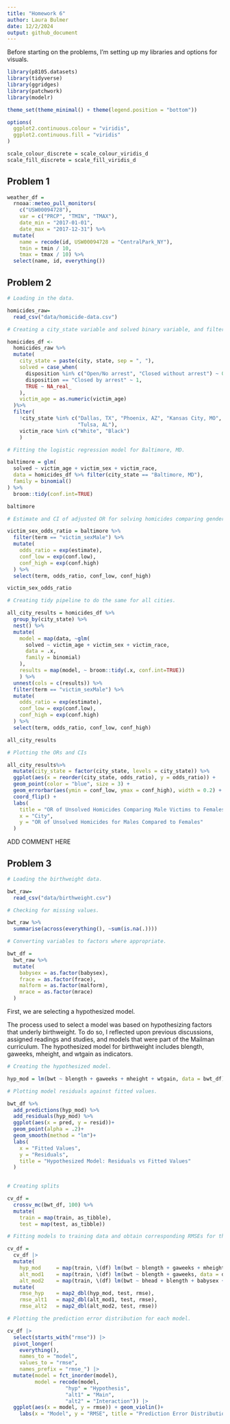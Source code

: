 ```yaml
---
title: "Homework 6"
author: Laura Bulmer
date: 12/2/2024
output: github_document
---
```


Before starting on the problems, I'm setting up my libraries and options for visuals. 

```r
library(p8105.datasets)
library(tidyverse)
library(ggridges)
library(patchwork)
library(modelr)

theme_set(theme_minimal() + theme(legend.position = "bottom"))

options(
  ggplot2.continuous.colour = "viridis",
  ggplot2.continuous.fill = "viridis"
)

scale_colour_discrete = scale_colour_viridis_d
scale_fill_discrete = scale_fill_viridis_d
```

## Problem 1 

```r
weather_df = 
  rnoaa::meteo_pull_monitors(
    c("USW00094728"),
    var = c("PRCP", "TMIN", "TMAX"), 
    date_min = "2017-01-01",
    date_max = "2017-12-31") %>%
  mutate(
    name = recode(id, USW00094728 = "CentralPark_NY"),
    tmin = tmin / 10,
    tmax = tmax / 10) %>%
  select(name, id, everything())
```

## Problem 2

```r
# Loading in the data. 

homicides_raw= 
  read_csv("data/homicide-data.csv")

# Creating a city_state variable and solved binary variable, and filtering.

homicides_df <- 
  homicides_raw %>%
  mutate(
    city_state = paste(city, state, sep = ", "),
    solved = case_when(
      disposition %in% c("Open/No arrest", "Closed without arrest") ~ 0,
      disposition == "Closed by arrest" ~ 1,
      TRUE ~ NA_real_
    ),
    victim_age = as.numeric(victim_age)
  )%>%
  filter(
    !city_state %in% c("Dallas, TX", "Phoenix, AZ", "Kansas City, MO", 
                       "Tulsa, AL"),
    victim_race %in% c("White", "Black")
    )
```

```r
# Fitting the logistic regression model for Baltimore, MD.

baltimore = glm(
  solved ~ victim_age + victim_sex + victim_race,
  data = homicides_df %>% filter(city_state == "Baltimore, MD"),
  family = binomial()
) %>%
  broom::tidy(conf.int=TRUE) 

baltimore

# Estimate and CI of adjusted OR for solving homicides comparing genders

victim_sex_odds_ratio = baltimore %>%
  filter(term == "victim_sexMale") %>%
  mutate(
    odds_ratio = exp(estimate),
    conf_low = exp(conf.low),
    conf_high = exp(conf.high)
  ) %>%
  select(term, odds_ratio, conf_low, conf_high)

victim_sex_odds_ratio
```

```r

# Creating tidy pipeline to do the same for all cities.

all_city_results = homicides_df %>%
  group_by(city_state) %>%
  nest() %>%
  mutate(
    model = map(data, ~glm(
      solved ~ victim_age + victim_sex + victim_race,
      data = .x, 
      family = binomial)
    ),
    results = map(model, ~ broom::tidy(.x, conf.int=TRUE))
    ) %>%
  unnest(cols = c(results)) %>%
  filter(term == "victim_sexMale") %>%
  mutate(
    odds_ratio = exp(estimate),
    conf_low = exp(conf.low),
    conf_high = exp(conf.high)
  ) %>%
  select(term, odds_ratio, conf_low, conf_high)

all_city_results
```

```r
# Plotting the ORs and CIs

all_city_results%>%
  mutate(city_state = factor(city_state, levels = city_state)) %>%
  ggplot(aes(x = reorder(city_state, odds_ratio), y = odds_ratio)) +
  geom_point(color = "blue", size = 3) +
  geom_errorbar(aes(ymin = conf_low, ymax = conf_high), width = 0.2) +
  coord_flip() + 
  labs(
    title = "OR of Unsolved Homicides Comparing Male Victims to Females",
    x = "City",
    y = "OR of Unsolved Homicides for Males Compared to Females"
  )
```

ADD COMMENT HERE

## Problem 3

```r
# Loading the birthweight data.

bwt_raw= 
  read_csv("data/birthweight.csv")

# Checking for missing values.

bwt_raw %>%
  summarise(across(everything(), ~sum(is.na(.))))

# Converting variables to factors where appropriate.

bwt_df = 
  bwt_raw %>%
  mutate(
    babysex = as.factor(babysex),
    frace = as.factor(frace),
    malform = as.factor(malform),
    mrace = as.factor(mrace)
  )
```

First, we are selecting a hypothesized model. 

The process used to select a model was based on hypothesizing factors that underly birthweight.
To do so, I reflected upon previous discussions, assigned readings and studies, and models that 
were part of the Mailman curriculum. The hypothesized model for birthweight includes blength, 
gaweeks, mheight, and wtgain as indicators. 

```r
# Creating the hypothesized model.

hyp_mod = lm(bwt ~ blength + gaweeks + mheight + wtgain, data = bwt_df)

# Plotting model residuals against fitted values.

bwt_df %>%
  add_predictions(hyp_mod) %>%
  add_residuals(hyp_mod) %>%
  ggplot(aes(x = pred, y = resid))+
  geom_point(alpha = .2)+
  geom_smooth(method = "lm")+
  labs(
    x = "Fitted Values",
    y = "Residuals",
    title = "Hypothesized Model: Residuals vs Fitted Values"
  )
  
```

```r
# Creating splits

cv_df =
  crossv_mc(bwt_df, 100) %>%
  mutate(
    train = map(train, as_tibble),
    test = map(test, as_tibble))

# Fitting models to training data and obtain corresponding RMSEs for the testing data.

cv_df = 
  cv_df |> 
  mutate(
    hyp_mod     = map(train, \(df) lm(bwt ~ blength + gaweeks + mheight + wtgain, data = df)),
    alt_mod1    = map(train, \(df) lm(bwt ~ blength + gaweeks, data = df)),
    alt_mod2    = map(train, \(df) lm(bwt ~ bhead + blength + babysex + blength * bhead * babysex, data = df))) |> 
  mutate(
    rmse_hyp    = map2_dbl(hyp_mod, test, rmse),
    rmse_alt1   = map2_dbl(alt_mod1, test, rmse),
    rmse_alt2   = map2_dbl(alt_mod2, test, rmse))
```

```r
# Plotting the prediction error distribution for each model.

cv_df |> 
  select(starts_with("rmse")) |> 
  pivot_longer(
    everything(),
    names_to = "model", 
    values_to = "rmse",
    names_prefix = "rmse_") |> 
  mutate(model = fct_inorder(model),
         model = recode(model, 
                   "hyp" = "Hypothesis", 
                   "alt1" = "Main", 
                   "alt2" = "Interaction")) |> 
  ggplot(aes(x = model, y = rmse)) + geom_violin()+
    labs(x = "Model", y = "RMSE", title = "Prediction Error Distribution")
```


